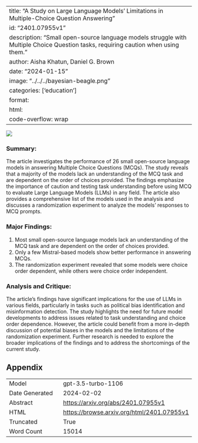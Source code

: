
---
title: "A Study on Large Language Models' Limitations in Multiple-Choice Question Answering"
id: "2401.07955v1"
description: "Small open-source language models struggle with Multiple Choice Question tasks, requiring caution when using them."
author: Aisha Khatun, Daniel G. Brown
date: "2024-01-15"
image: "../../../bayesian-beagle.png"
categories: ['education']
format:
  html:
    code-overflow: wrap
---

![](None)

### Summary:

The article investigates the performance of 26 small open-source language models in answering Multiple Choice Questions (MCQs). The study reveals that a majority of the models lack an understanding of the MCQ task and are dependent on the order of choices provided. The findings emphasize the importance of caution and testing task understanding before using MCQ to evaluate Large Language Models (LLMs) in any field. The article also provides a comprehensive list of the models used in the analysis and discusses a randomization experiment to analyze the models' responses to MCQ prompts.

### Major Findings:
1. Most small open-source language models lack an understanding of the MCQ task and are dependent on the order of choices provided.
2. Only a few Mistral-based models show better performance in answering MCQs.
3. The randomization experiment revealed that some models were choice order dependent, while others were choice order independent.

### Analysis and Critique:
The article's findings have significant implications for the use of LLMs in various fields, particularly in tasks such as political bias identification and misinformation detection. The study highlights the need for future model developments to address issues related to task understanding and choice order dependence. However, the article could benefit from a more in-depth discussion of potential biases in the models and the limitations of the randomization experiment. Further research is needed to explore the broader implications of the findings and to address the shortcomings of the current study.

## Appendix

|          |          |
|----------|----------|
| Model     | gpt-3.5-turbo-1106       |
| Date Generated     | 2024-02-02       |
| Abstract | [https://arxiv.org/abs/2401.07955v1](https://arxiv.org/abs/2401.07955v1)        |
| HTML     | [https://browse.arxiv.org/html/2401.07955v1](https://browse.arxiv.org/html/2401.07955v1)       |
| Truncated       | True       |
| Word Count       | 15014       |